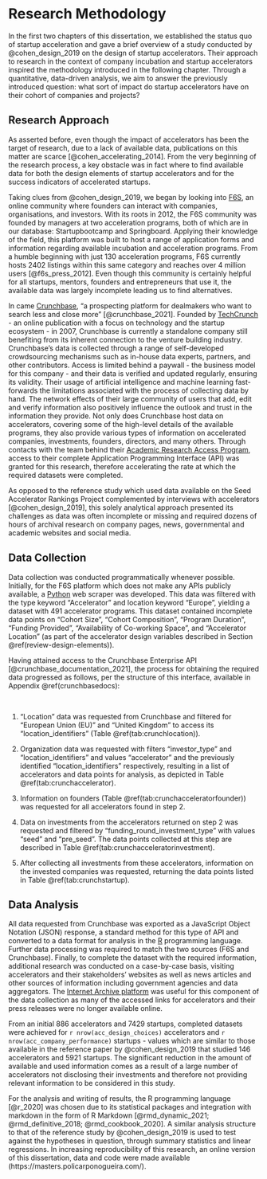 \clearpage

# Research Methodology

In the first two chapters of this dissertation, we established the status quo of startup acceleration and gave a brief overview of a study conducted by @cohen_design_2019 on the design of startup accelerators. Their approach to research in the context of company incubation and startup accelerators inspired the methodology introduced in the following chapter. Through a quantitative, data-driven analysis, we aim to answer the previously introduced question: what sort of impact do startup accelerators have on their cohort of companies and projects?

## Research Approach

As asserted before, even though the impact of accelerators has been the target of research, due to a lack of available data, publications on this matter are scarce [@cohen_accelerating_2014]. From the very beginning of the research process, a key obstacle was in fact where to find available data for both the design elements of startup accelerators and for the success indicators of accelerated startups.

Taking clues from @cohen_design_2019, we began by looking into [F6S](https://www.f6s.com/), an online community where founders can interact with companies, organisations, and investors. With its roots in 2012, the F6S community was founded by managers at two acceleration programs, both of which are in our database: Startupbootcamp and Springboard. Applying their knowledge of the field, this platform was built to host a range of application forms and information regarding available incubation and acceleration programs. From a humble beginning with just 130 acceleration programs, F6S currently hosts 2402 listings within this same category and reaches over 4 million users [@f6s_press_2012]. Even though this community is certainly helpful for all startups, mentors, founders and entrepreneurs that use it, the available data was largely incomplete leading us to find alternatives.

In came [Crunchbase](https://www.crunchbase.com/), "a prospecting platform for dealmakers who want to search less and close more" [@crunchbase_2021]. Founded by [TechCrunch](https://techcrunch.com) - an online publication with a focus on technology and the startup ecosystem - in 2007, Crunchbase is currently a standalone company still benefiting from its inherent connection to the venture building industry. Crunchbase's data is collected through a range of self-developed crowdsourcing mechanisms such as in-house data experts, partners, and other contributors. Access is limited behind a paywall - the business model for this company - and their data is verified and updated regularly, ensuring its validity. Their usage of artificial intelligence and machine learning fast-forwards the limitations associated with the process of collecting data by hand. The network effects of their large community of users that add, edit and verify information also positively influence the outlook and trust in the information they provide. Not only does Crunchbase host data on accelerators, covering some of the high-level details of the available programs, they also provide various types of information on accelerated companies, investments, founders, directors, and many others. Through contacts with the team behind their [Academic Research Access Program](https://about.crunchbase.com/partners/academic-research-access/), access to their complete Application Programming Interface (API) was granted for this research, therefore accelerating the rate at which the required datasets were completed.

As opposed to the reference study which used data available on the Seed Accelerator Rankings Project complemented by interviews with accelerators [@cohen_design_2019], this solely analytical approach presented its challenges as data was often incomplete or missing and required dozens of hours of archival research on company pages, news, governmental and academic websites and social media.

## Data Collection

<!-- Keeping in line with the previously introduced analytical approach and lack of available data, to overcome the large amount of information that required processing, data collection was programmatically conducted whenever possible. -->

Data collection was conducted programmatically whenever possible. Initially, for the F6S platform which does not make any APIs publicly available, a [Python](https://www.python.org) web scraper was developed. This data was filtered with the type keyword "Accelerator" and location keyword "Europe", yielding a dataset with 491 accelerator programs. This dataset contained incomplete data points on "Cohort Size", "Cohort Composition", "Program Duration", "Funding Provided", "Availability of Co-working Space", and "Accelerator Location" (as part of the accelerator design variables described in Section \@ref(review-design-elements)).

Having attained access to the Crunchbase Enterprise API [@crunchbase_documentation_2021], the process for obtaining the required data progressed as follows, per the structure of this interface, available in Appendix \@ref(crunchbasedocs):

&nbsp;

1.  "Location" data was requested from Crunchbase and filtered for "European Union (EU)" and "United Kingdom" to access its "location_identifiers" (Table \@ref(tab:crunchlocation)).

2.  Organization data was requested with filters "investor_type" and "location_identifiers" and values "accelerator" and the previously identified "location_identifiers" respectively, resulting in a list of accelerators and data points for analysis, as depicted in Table \@ref(tab:crunchaccelerator).

3.  Information on founders (Table \@ref(tab:crunchacceleratorfounder)) was requested for all accelerators found in step 2.

4.  Data on investments from the accelerators returned on step 2 was requested and filtered by "funding_round_investment_type" with values "seed" and "pre_seed". The data points collected at this step are described in Table \@ref(tab:crunchacceleratorinvestment).

5.  After collecting all investments from these accelerators, information on the invested companies was requested, returning the data points listed in Table \@ref(tab:crunchstartup).

## Data Analysis

All data requested from Crunchbase was exported as a JavaScript Object Notation (JSON) response, a standard method for this type of API and converted to a data format for analysis in the [R](https://www.r-project.org) programming language. Further data processing was required to match the two sources (F6S and Crunchbase). Finally, to complete the dataset with the required information, additional research was conducted on a case-by-case basis, visiting accelerators and their stakeholders' websites as well as news articles and other sources of information including government agencies and data aggregators. The [Internet Archive platform](https://web.archive.org) was useful for this component of the data collection as many of the accessed links for accelerators and their press releases were no longer available online.

From an initial 886 accelerators and 7429 startups, completed datasets were achieved for `r nrow(acc_design_choices)` accelerators and `r nrow(acc_company_performance)` startups - values which are similar to those available in the reference paper by @cohen_design_2019 that studied 146 accelerators and 5921 startups. The significant reduction in the amount of available and used information comes as a result of a large number of accelerators not disclosing their investments and therefore not providing relevant information to be considered in this study.

For the analysis and writing of results, the R programming language [@r_2020] was chosen due to its statistical packages and integration with markdown in the form of R Markdown [@rmd_dynamic_2021; @rmd_definitive_2018; @rmd_cookbook_2020]. A similar analysis structure to that of the reference study by @cohen_design_2019 is used to test against the hypotheses in question, through summary statistics and linear regressions. In increasing reproducibility of this research, an online version of this dissertation, data and code were made available (https://masters.policarponogueira.com/).

<!-- > “Based on this wealth of data, we produce summary statistics and linear regression estimates to illuminate three key dimensions of accelerators: program elements, sponsor identities, and accelerator founder backgrounds. We then provide descriptive regressions that shed light on the correlations and associations between these different elements and measures of performance of the accelerator graduates.” -->
<!-- > -->
<!-- > [@cohen_design_2019] -->
